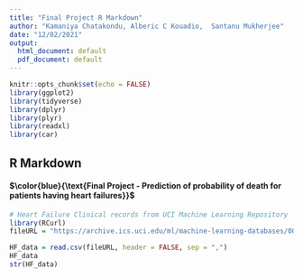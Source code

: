 ---
title: "Final Project R Markdown"
author: "Kamaniya Chatakondu, Alberic C Kouadio,  Santanu Mukherjee"
date: "12/02/2021"
output:
  html_document: default
  pdf_document: default
---

```{r setup, include=FALSE}
knitr::opts_chunk$set(echo = FALSE)
library(ggplot2)
library(tidyverse)
library(dplyr)
library(plyr)
library(readxl)
library(car)

```

## R Markdown


#### $\color{blue}{\text{Final Project - Prediction of probability of death for patients having heart failures}}$   




```{r downloaddata, echo=TRUE, warning=FALSE, message=FALSE}

# Heart Failure Clinical records from UCI Machine Learning Repository
library(RCurl)
fileURL = "https://archive.ics.uci.edu/ml/machine-learning-databases/00519/heart_failure_clinical_records_dataset.csv"

HF_data = read.csv(fileURL, header = FALSE, sep = ",")
HF_data
str(HF_data)
```

